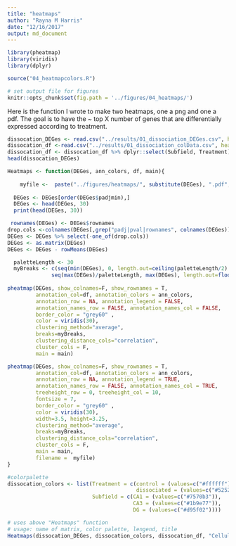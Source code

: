 ```yaml
---
title: "heatmaps"
author: "Rayna M Harris"
date: "12/16/2017"
output: md_document
---
```


```r
library(pheatmap)
library(viridis)
library(dplyr)

source("04_heatmapcolors.R")

# set output file for figures 
knitr::opts_chunk$set(fig.path = '../figures/04_heatmaps/')
```

Here is the function I wrote to make two heatmaps, one a png and one a pdf. The goal is to have the ~ top X number of genes that are differentially expressed according to treatment.


```r
dissocation_DEGes <- read.csv("../results/01_dissociation_DEGes.csv", header = T, check.names = F)
dissocation_df <-read.csv("../results/01_dissociation_colData.csv", header = T, row.names = 1)
dissocation_df <- dissocation_df %>% dplyr::select(Subfield, Treatment)
head(dissocation_DEGes)
```

```r
Heatmaps <- function(DEGes, ann_colors, df, main){
  
    myfile <-  paste("../figures/heatmaps/", substitute(DEGes), ".pdf", sep="")
  
  DEGes <- DEGes[order(DEGes$padjmin),]
  DEGes <- head(DEGes, 30)
  print(head(DEGes, 30))

 rownames(DEGes) <- DEGes$rownames
drop.cols <-colnames(DEGes[,grep("padj|pval|rownames", colnames(DEGes))])
DEGes <- DEGes %>% select(-one_of(drop.cols))
DEGes <- as.matrix(DEGes)
DEGes <- DEGes - rowMeans(DEGes)

  paletteLength <- 30
  myBreaks <- c(seq(min(DEGes), 0, length.out=ceiling(paletteLength/2) + 1), 
              seq(max(DEGes)/paletteLength, max(DEGes), length.out=floor(paletteLength/2)))
  
pheatmap(DEGes, show_colnames=F, show_rownames = T,
         annotation_col=df, annotation_colors = ann_colors, 
         annotation_row = NA, annotation_legend = FALSE,
         annotation_names_row = FALSE, annotation_names_col = FALSE,
         border_color = "grey60" ,
         color = viridis(30),
         clustering_method="average",
         breaks=myBreaks,
         clustering_distance_cols="correlation", 
         cluster_cols = F,
         main = main)  

pheatmap(DEGes, show_colnames=F, show_rownames = T,
         annotation_col=df, annotation_colors = ann_colors, 
         annotation_row = NA, annotation_legend = TRUE,
         annotation_names_row = FALSE, annotation_names_col = TRUE,
         treeheight_row = 0, treeheight_col = 10,
         fontsize = 7, 
         border_color = "grey60" ,
         color = viridis(30),
         width=3.5, height=3.25,
         clustering_method="average",
         breaks=myBreaks,
         clustering_distance_cols="correlation", 
         cluster_cols = F,
         main = main,
         filename =  myfile)
}
```


```r
#colorpalette
dissocation_colors <- list(Treatment = c(control = (values=c("#ffffff")), 
                                         dissociated = (values=c("#525252"))),
                           Subfield = c(CA1 = (values=c("#7570b3")),
                                        CA3 = (values=c("#1b9e77")), 
                                        DG = (values=c("#d95f02"))))

# uses above "Heatmaps" function
# usage: name of matrix, color palette, lengend, title
Heatmaps(dissocation_DEGes, dissocation_colors, dissocation_df, "Cellular Dissociation")
```
